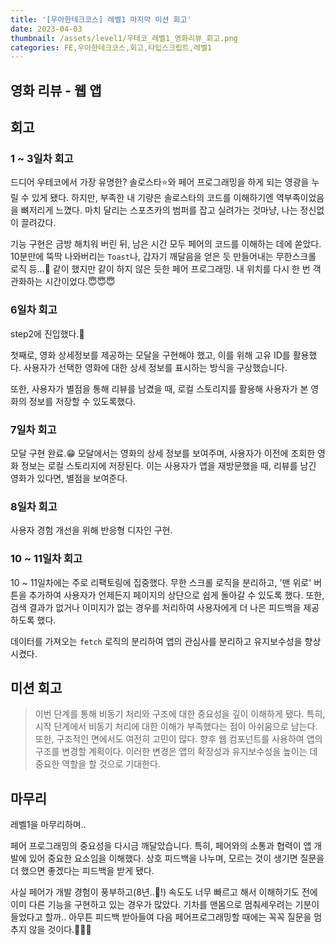 ```yaml
---
title: '[우아한테크코스] 레벨1 마지막 미션 회고'
date: 2023-04-03
thumbnail: /assets/level1/우테코_레벨1_영화리뷰_회고.png
categories: FE,우아한테크코스,회고,타입스크립트,레벨1
---
```


## 영화 리뷰 - 웹 앱

## 회고

### 1 ~ 3일차 회고

드디어 우테코에서 가장 유명한? 솔로스타⭐️와 페어 프로그래밍을 하게 되는 영광을 누릴 수 있게 됐다. 하지만, 부족한 내 기량은 솔로스타의 코드를 이해하기엔 역부족이었음을 뼈저리게 느꼈다. 마치 달리는 스포츠카의 범퍼를 잡고 실려가는 것마냥, 나는 정신없이 끌려갔다.

기능 구현은 금방 해치워 버린 뒤, 남은 시간 모두 페어의 코드를 이해하는 데에 쏟았다. 10분만에 뚝딱 나와버리는 `Toast`나, 갑자기 깨달음을 얻은 듯 만들어내는 무한스크롤 로직 등...🥲 같이 했지만 같이 하지 않은 듯한 페어 프로그래밍. 내 위치를 다시 한 번 객관화하는 시간이었다.😇😇😇

### 6일차 회고

step2에 진입했다.🫠

첫째로, 영화 상세정보를 제공하는 모달을 구현해야 했고, 이를 위해 고유 ID를 활용했다. 사용자가 선택한 영화에 대한 상세 정보를 표시하는 방식을 구상했습니다.

또한, 사용자가 별점을 통해 리뷰를 남겼을 때, 로컬 스토리지를 활용해 사용자가 본 영화의 정보를 저장할 수 있도록했다.

### 7일차 회고

모달 구현 완료.😁 모달에서는 영화의 상세 정보를 보여주며, 사용자가 이전에 조회한 영화 정보는 로컬 스토리지에 저장된다. 이는 사용자가 앱을 재방문했을 때, 리뷰를 남긴 영화가 있다면, 별점을 보여준다.

### 8일차 회고

사용자 경험 개선을 위해 반응형 디자인 구현.

### 10 ~ 11일차 회고

10 ~ 11일차에는 주로 리팩토링에 집중했다. 무한 스크롤 로직을 분리하고, '맨 위로' 버튼을 추가하여 사용자가 언제든지 페이지의 상단으로 쉽게 돌아갈 수 있도록 했다. 또한, 검색 결과가 없거나 이미지가 없는 경우를 처리하여 사용자에게 더 나은 피드백을 제공하도록 했다.

데이터를 가져오는 `fetch` 로직의 분리하여 앱의 관심사를 분리하고 유지보수성을 향상시켰다.

## 미션 회고

> 이번 단계를 통해 비동기 처리와 구조에 대한 중요성을 깊이 이해하게 됐다. 특히, 시작 단계에서 비동기 처리에 대한 이해가 부족했다는 점이 아쉬움으로 남는다. <br/> 또한, 구조적인 면에서도 여전히 고민이 많다. 향후 웹 컴포넌트를 사용하여 앱의 구조를 변경할 계획이다. 이러한 변경은 앱의 확장성과 유지보수성을 높이는 데 중요한 역할을 할 것으로 기대한다.

## 마무리

레벨1을 마무리하며..

페어 프로그래밍의 중요성을 다시금 깨달았습니다. 특히, 페어와의 소통과 협력이 앱 개발에 있어 중요한 요소임을 이해했다. 상호 피드백을 나누며, 모르는 것이 생기면 질문을 더 했으면 좋겠다는 피드백을 받게 됐다.

사실 페어가 개발 경험이 풍부하고(8년..🫢!) 속도도 너무 빠르고 해서 이해하기도 전에 이미 다른 기능을 구현하고 있는 경우가 많았다. 기차를 맨몸으로 멈춰세우려는 기분이 들었다고 할까.. 아무튼 피드백 받아들여 다음 페어프로그래밍할 때에는 꼭꼭 질문을 멈추지 않을 것이다.👊👊👊

